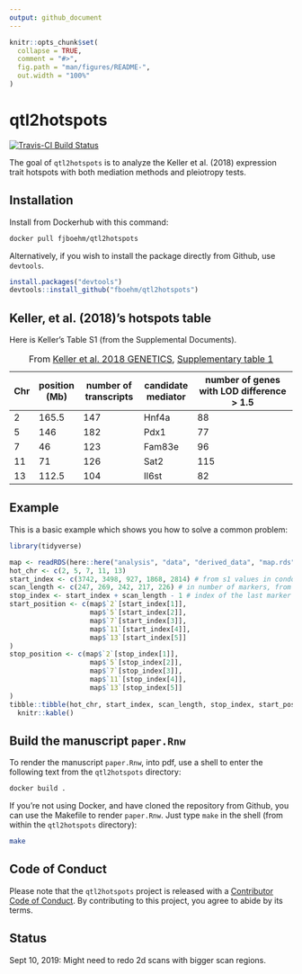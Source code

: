 ```yaml
---
output: github_document
---
```


<!-- README.md is generated from README.Rmd. Please edit that file -->

```r
knitr::opts_chunk$set(
  collapse = TRUE,
  comment = "#>",
  fig.path = "man/figures/README-",
  out.width = "100%"
)
```
# qtl2hotspots





<!-- badges: start -->
[![Travis-CI Build Status](https://travis-ci.org/fboehm/qtl2hotspots.svg?branch=master)](https://travis-ci.org/fboehm/qtl2hotspots)

<!-- badges: end -->

The goal of `qtl2hotspots` is to analyze the Keller et al. (2018) expression trait hotspots with both mediation methods and pleiotropy tests.

## Installation

Install from Dockerhub with this command:

```bash
docker pull fjboehm/qtl2hotspots
```

Alternatively, if you wish to install the package directly from Github, use `devtools`.

```r
install.packages("devtools")
devtools::install_github("fboehm/qtl2hotspots")
```

## Keller, et al. (2018)'s hotspots table

Here is Keller's Table S1 (from the Supplemental Documents).

| Chr | position (Mb) |  number of transcripts  | candidate mediator  | number of genes with LOD difference > 1.5  |     
| --- | -----------   |  ---------------------  |  ------------------ |  ----------------------------------------- |   
| 2    | 165.5        |   147                   |  Hnf4a              |  88                                        | 
| 5    | 146          |   182                   |  Pdx1               |  77                                        |
| 7    | 46           |   123                   |  Fam83e             |  96                                        |
| 11   | 71           |   126                   |  Sat2               |  115                                       |
| 13   | 112.5        |   104                   |  Il6st              |  82                                        |

Table: From [Keller et al. 2018 GENETICS](https://www.genetics.org/content/209/1/335), [Supplementary table 1](https://figshare.com/articles/Supplemental_Material_for_Attie_et_al_2018_in_review_/5977459)




## Example

This is a basic example which shows you how to solve a common problem:

```r
library(tidyverse)
```


```r
map <- readRDS(here::here("analysis", "data", "derived_data", "map.rds"))
hot_chr <- c(2, 5, 7, 11, 13)
start_index <- c(3742, 3498, 927, 1868, 2814) # from s1 values in condor submit files
scan_length <- c(247, 269, 242, 217, 226) # in number of markers, from condor submit files
stop_index <- start_index + scan_length - 1 # index of the last marker in the interval
start_position <- c(map$`2`[start_index[1]], 
                    map$`5`[start_index[2]], 
                    map$`7`[start_index[3]],
                    map$`11`[start_index[4]],
                    map$`13`[start_index[5]]
)
stop_position <- c(map$`2`[stop_index[1]], 
                    map$`5`[stop_index[2]], 
                    map$`7`[stop_index[3]],
                    map$`11`[stop_index[4]],
                    map$`13`[stop_index[5]]
)
tibble::tibble(hot_chr, start_index, scan_length, stop_index, start_position, stop_position) %>%
  knitr::kable()
```

## Build the manuscript `paper.Rnw`

To render the manuscript `paper.Rnw`, into pdf, use a shell to enter the following text from the `qtl2hotspots` directory:

```bash
docker build .
```

If you're not using Docker, and have cloned the repository from Github, you can use the Makefile to render `paper.Rnw`. Just type `make` in the shell (from within the `qtl2hotspots` directory):

```bash
make
```




## Code of Conduct

Please note that the `qtl2hotspots` project is released with a
[Contributor Code of Conduct](.github/CODE_OF_CONDUCT.md).
By contributing to this project, you agree to abide by its terms.

## Status 

Sept 10, 2019: Might need to redo 2d scans with bigger scan regions.



